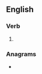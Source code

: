 ==English==

===Verb===
{{head|en|verb form}}

# {{en-third-person singular of|scrutinise}}

===Anagrams===
* {{anagrams|en|a=ceiinrssstu|sinecurists}}